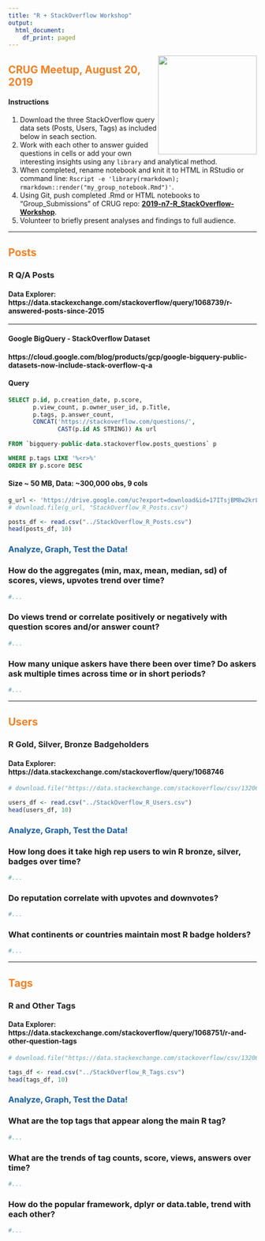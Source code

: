 ```yaml
---
title: "R + StackOverflow Workshop"
output:
  html_document:
    df_print: paged
---
```


<div style="float:right"><img src="r_so_workshop.png" width="200px" /></div>

## <span style="color:#f48024">CRUG Meetup, August 20, 2019</span>

#### Instructions
1. Download the three StackOverflow query data sets (Posts, Users, Tags) as included below in seach section.
2. Work with each other to answer guided questions in cells or add your own interesting insights using any `library` and analytical method.
3. When completed, rename notebook and knit it to HTML in RStudio or command line: `Rscript -e 'library(rmarkdown); rmarkdown::render("my_group_notebook.Rmd")'`.
4. Using Git, push completed .Rmd or HTML notebooks to "Group_Submissions" of CRUG repo: **[2019-n7-R_StackOverflow-Workshop](https://github.com/Chicago-R-User-Group/2019-n7-R_StackOverflow-Workshop)**.
5. Volunteer to briefly present analyses and findings to full audience.

---

## <span style="color:#f48024">Posts</span>

### <span style="color:#222426">R Q/A Posts</span>

#### <span style="color:#222426">Data Explorer:</span> https://data.stackexchange.com/stackoverflow/query/1068739/r-answered-posts-since-2015

---

#### Google BigQuery - StackOverflow Dataset

#### https://cloud.google.com/blog/products/gcp/google-bigquery-public-datasets-now-include-stack-overflow-q-a

#### Query 
```sql
SELECT p.id, p.creation_date, p.score,
       p.view_count, p.owner_user_id, p.Title,
       p.tags, p.answer_count,
       CONCAT('https://stackoverflow.com/questions/', 
              CAST(p.id AS STRING)) As url
                       
FROM `bigquery-public-data.stackoverflow.posts_questions` p

WHERE p.tags LIKE '%<r>%'
ORDER BY p.score DESC
```

#### Size ~ 50 MB, Data: ~300,000 obs, 9 cols

```r
g_url <- 'https://drive.google.com/uc?export=download&id=17ITsjBM8w2krLaOSyeThUpiCWPDTgJ2E'
# download.file(g_url, "StackOverflow_R_Posts.csv")
```

```r
posts_df <- read.csv("../StackOverflow_R_Posts.csv")
head(posts_df, 10)
```

### <span style="color:#165CAA">Analyze, Graph, Test the Data!</span>

### How do the aggregates (min, max, mean, median, sd) of scores, views, upvotes trend over time?

```r
#...
```

### Do views trend or correlate positively or negatively with question scores and/or answer count?

```r
#...
```

### How many unique askers have there been over time? Do askers ask multiple times across time or in short periods?

```r
#...
```

---

## <span style="color:#f48024">**Users**</span>

### <span style="color:#222426">R Gold, Silver, Bronze Badgeholders</span>
#### <span style="color:#222426">Data Explorer:</span> https://data.stackexchange.com/stackoverflow/query/1068746

```r
# download.file("https://data.stackexchange.com/stackoverflow/csv/1320628", "StackOverflow_R_Users.csv")
```

```r
users_df <- read.csv("../StackOverflow_R_Users.csv")
head(users_df, 10)
```

### <span style="color:#165CAA">Analyze, Graph, Test the Data!</span>

### How long does it take high rep users to win R bronze, silver, badges over time?

```r
#...
```

### Do reputation correlate with upvotes and downvotes?

```r
#...
```

### What continents or countries maintain most R badge holders?

```r
#...
```
---

## <span style="color:#f48024">**Tags**</span>

### <span style="color:#222426">R and Other Tags</span>
#### <span style="color:#222426">Data Explorer:</span> https://data.stackexchange.com/stackoverflow/query/1068751/r-and-other-question-tags

```r
# download.file("https://data.stackexchange.com/stackoverflow/csv/1320660", "StackOverflow_R_Tags.csv")
```

```r
tags_df <- read.csv("../StackOverflow_R_Tags.csv")
head(tags_df, 10)
```

### <span style="color:#165CAA">Analyze, Graph, Test the Data!</span>

### What are the top tags that appear along the main R tag?

```r
#...
```

### What are the trends of tag counts, score, views, answers over time?

```r
#...
```

### How do the popular framework, dplyr or data.table, trend with each other?

```r
#...
```

<br/>
<br/>
<br/>